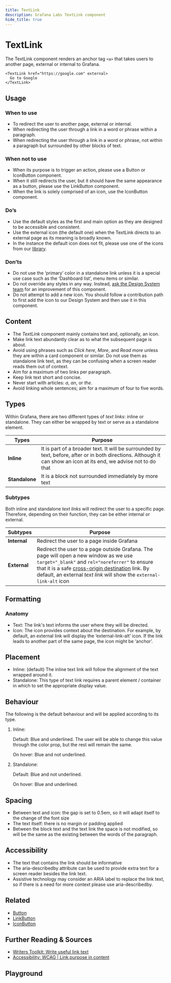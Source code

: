 ```yaml
---
title: TextLink
description: Grafana Labs TextLink component
hide_title: true
---
```


# TextLink <Badge text='ready' color='green'></Badge> <StorybookLink path='/docs/general-textlink--docs' />

The TextLink component renders an anchor tag `<a>` that takes users to another page, external or internal to Grafana.

```tsx live
<TextLink href="https://google.com" external>
  Go to Google
</TextLink>
```

## Usage

### When to use

- To redirect the user to another page, external or internal.
- When redirecting the user through a link in a word or phrase within a paragraph.
- When redirecting the user through a link in a word or phrase, not within a paragraph but surrounded by other blocks of text.

### When not to use

- When its purpose is to trigger an action, please use a Button or IconButton component.
- When it still redirects the user, but it should have the same appearance as a button, please use the LinkButton component.
- When the link is solely comprised of an icon, use the IconButton component.

### Do’s

- Use the default styles as the first and main option as they are designed to be accessible and consistent.
- Use the external icon (the default one) when the TextLink directs to an external page as its meaning is broadly known.
- In the instance the default icon does not fit, please use one of the icons from our [library](https://developers.grafana.com/ui/latest/index.html?path=/story/docs-overview-icon--icons-overview).

### Don’ts

- Do not use the ‘primary’ color in a standalone link unless it is a special use case such as the ‘Dashboard list’, menu items or similar.
- Do not override any styles in any way. Instead, [ask the Design System team](https://internal-ops-us-east-0.grafana.net/design-system/contributing/) for an improvement of this component.
- Do not attempt to add a new icon. You should follow a contribution path to first add the icon to our Design System and then use it in this component.

## Content

- The _TextLink_ component mainly contains text and, optionally, an icon.
- Make link text abundantly clear as to what the subsequent page is about.
- Avoid using phrases such as _Click here_, _More_, and _Read more_ unless they are within a card component or similar. Do not use them as standalone link text, as they can be confusing when a screen reader reads them out of context.
- Aim for a maximum of two links per paragraph.
- Keep link text short and concise.
- Never start with articles: _a_, _an_, or _the_.
- Avoid linking whole sentences; aim for a maximum of four to five words.

## Types

Within Grafana, there are two different types of _text links_: inline or standalone. They can either be wrapped by text or serve as a standalone element.

| Types          | Purpose                                                                                                                                                             |
| -------------- | ------------------------------------------------------------------------------------------------------------------------------------------------------------------- |
| **Inline**     | It is part of a broader text. It will be surrounded by text, before, after or in both directions. Although it can show an icon at its end, we advise not to do that |
| **Standalone** | It is a block not surrounded immediately by more text                                                                                                               |

### Subtypes

Both inline and standalone _text links_ will redirect the user to a specific page. Therefore, depending on their function, they can be either internal or external.

| Subtypes     | Purpose                                                                                                                                                                                                                                                                                                                                                                 |
| ------------ | ----------------------------------------------------------------------------------------------------------------------------------------------------------------------------------------------------------------------------------------------------------------------------------------------------------------------------------------------------------------------- |
| **Internal** | Redirect the user to a page inside Grafana                                                                                                                                                                                                                                                                                                                              |
| **External** | Redirect the user to a page outside Grafana. The page will open a new window as we use `target="_blank"` and `rel="noreferrer"` to ensure that it is a safe [cross-origin destination](https://developer.chrome.com/docs/lighthouse/best-practices/external-anchors-use-rel-noopener/) link. By default, an external _text link_ will show the `external-link-alt` icon |

## Formatting

### Anatomy

- Text: The link's text informs the user where they will be directed.
- Icon: The icon provides context about the destination. For example, by default, an external link will display the ‘external-link-alt’ icon. If the link leads to another part of the same page, the icon might be ‘anchor’.

## Placement

- Inline: (default) The inline text link will follow the alignment of the text wrapped around it.
- Standalone: This type of text link requires a parent element / container in which to set the appropriate display value.

## Behaviour

The following is the default behaviour and will be applied according to its type.

1. Inline:

   Default: Blue and underlined. The user will be able to change this value through the color prop, but the rest will remain the same.

   On hover: Blue and not underlined.

2. Standalone:

   Default: Blue and not underlined.

   On hover: Blue and underlined.

## Spacing

- Between text and icon: the gap is set to 0.5em, so it will adapt itself to the change of the font size
- The text itself: there is no margin or padding applied
- Between the block text and the text link the space is not modified, so will be the same as the existing between the words of the paragraph.

## Accessibility

- The text that contains the link should be informative
- The aria-describedby attribute can be used to provide extra text for a screen reader besides the link text.
- Assistive technology may consider an ARIA label to replace the link text, so if there is a need for more context please use aria-describedby.

## Related

- [Button](https://developers.grafana.com/ui/latest/index.html?path=/story/buttons-button--basic)
- [LinkButton](https://developers.grafana.com/ui/latest/index.html?path=/docs/buttons-button--basic)
- [IconButton](https://developers.grafana.com/ui/latest/index.html?path=/story/buttons-iconbutton--basic)

## Further Reading & Sources

- [Writers Toolkit: Write useful link text](https://grafana.com/docs/writers-toolkit/writing-guide/useful-link-text/)
- [Accessibility: WCAG | Link purpose in content](https://www.w3.org/WAI/WCAG21/Understanding/link-purpose-in-context.html)

## Playground

<ComponentEmbed path="/story/general-textlink--basic" />
